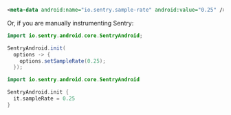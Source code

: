 ```xml
<meta-data android:name="io.sentry.sample-rate" android:value="0.25" />
```

Or, if you are manually instrumenting Sentry:

```java
import io.sentry.android.core.SentryAndroid;

SentryAndroid.init(
  options -> {
    options.setSampleRate(0.25);
  });
```

```kotlin
import io.sentry.android.core.SentryAndroid

SentryAndroid.init {
  it.sampleRate = 0.25
}
```
